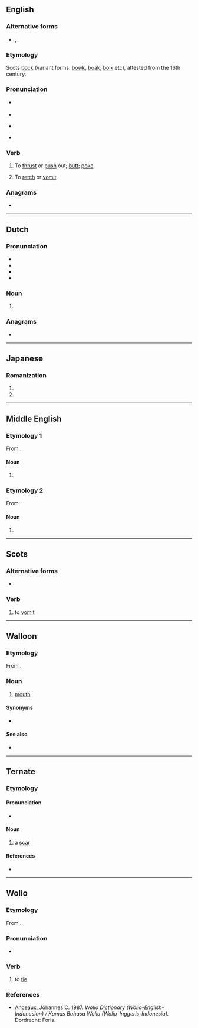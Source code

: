 {{also|Boke|bókè|bokë|Böke}}
==English==

===Alternative forms===
* {{l|en|boak}}, {{l|en|buck}}

===Etymology===
Scots [[bock]] (variant forms: [[bowk]], [[boak]], [[bolk]] etc), attested from the 16th century.

===Pronunciation===
* {{a|RP}} {{IPA|en|/bəʊk/}}
* {{audio|en|LL-Q1860 (eng)-Vealhurl-boke.wav|Audio (Southern England)}}
* {{a|GA}} {{IPA|en|/boʊk/}}
* {{rhymes|en|əʊk}}

===Verb===
{{en-verb}}

# {{lb|en|ambitransitive|UK|_|dialectal}} To [[thrust]] or [[push]] out; [[butt]]; [[poke]].
# {{lb|en|intransitive}} To [[retch]] or [[vomit]].

===Anagrams===
* {{anagrams|en|a=beko|Kobe|Kōbe}}

----

==Dutch==

===Pronunciation===
* {{IPA|nl|/ˈboːkə/}}
* {{audio|nl|Nl-boke.ogg|Audio}}
* {{rhymes|nl|oːkə}}
* {{hyphenation|nl|bo|ke}}

===Noun===
{{nl-noun-dim}}

# {{nl-noun form of|dim|bo}}

===Anagrams===
* {{l|nl|boek}}

----

==Japanese==

===Romanization===
{{ja-romaji}}

# {{ja-romanization of|ぼけ}}
# {{ja-romanization of|ボケ}}

----

==Middle English==

===Etymology 1===
From {{inh|enm|ang|bōc}}.

====Noun====
{{head|enm|noun}}

# {{alternative form of|enm|booke}}

===Etymology 2===
From {{inh|enm|ang|bucca}}.

====Noun====
{{head|enm|noun}}

# {{alternative form of|enm|bukke}}

----

==Scots==

===Alternative forms===
* {{l|sco|boak}}

===Verb===
{{head|sco|verb}}

# to [[vomit]]

----

==Walloon==

===Etymology===
From {{inh|wa|la|bucca}}.

===Noun===
{{wa-noun|f}}

# {{lb|wa|anatomy}} [[mouth]]

====Synonyms====
* {{l|wa|boutche}}

====See also====
* {{l|wa|gueuye}}

----

==Ternate==

===Etymology===

====Pronunciation====
* {{IPA|tft|[ˈbo.ke]}}

====Noun====
{{tft-noun}}

# a [[scar]]

====References====
* {{R:tft:Hayami-Allen:2001}}

----

==Wolio==

===Etymology===
From {{inh|wlo|poz-pro|*bəʀkəs}}.

===Pronunciation===
* {{IPA|wlo|/ɓoke/}}

===Verb===
{{head|wlo|verb}}

# to [[tie]]

===References===
* Anceaux, Johannes C. 1987. ''Wolio Dictionary (Wolio-English-Indonesian) / Kamus Bahasa Wolio (Wolio-Inggeris-Indonesia).'' Dordrecht: Foris.